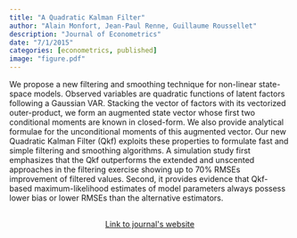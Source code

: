 ```yaml
---
title: "A Quadratic Kalman Filter"
author: "Alain Monfort, Jean-Paul Renne, Guillaume Roussellet"
description: "Journal of Econometrics"
date: "7/1/2015"
categories: [econometrics, published]
image: "figure.pdf"
---
```


<!-- description: "Affine Term Structure Model that provides non-negative yields and is able to accommodate a short-term rate that stays at the zero lower bound (ZLB) for extended periods of time." -->

<!-- subtitle: -->

<!-- image: "figure.jpeg" -->


We propose a new filtering and smoothing technique for non-linear state-space models. Observed variables are quadratic functions of latent factors following a Gaussian VAR. Stacking the vector of factors with its vectorized outer-product, we form an augmented state vector whose first two conditional moments are known in closed-form. We also provide analytical formulae for the unconditional moments of this augmented vector. Our new Quadratic Kalman Filter (Qkf) exploits these properties to formulate fast and simple filtering and smoothing algorithms. A simulation study first emphasizes that the Qkf outperforms the extended and unscented approaches in the filtering exercise showing up to 70% RMSEs improvement of filtered values. Second, it provides evidence that Qkf-based maximum-likelihood estimates of model parameters always possess lower bias or lower RMSEs than the alternative estimators.


```{=html}
<div  style="margin: 30px; text-align: center;">
<a class="btn btn-primary" href="https://doi.org/10.1016/j.jeconom.2015.01.003" role="button" target="_blank" style="padding: 5px 5px;">Link to journal's website</a>
</div>
```

<!-- In order to have bibtex in place of R code, add in front matter: -->
<!-- format: -->
<!--   html: -->
<!--     code-fold: true -->
<!--     code-summary: "Bibtex" -->

<!-- ```{r essai, eval=FALSE} -->
<!-- article = { -->
<!--   author = {JPR}, -->
<!--   year=2010 -->
<!-- } -->
<!-- ``` -->
